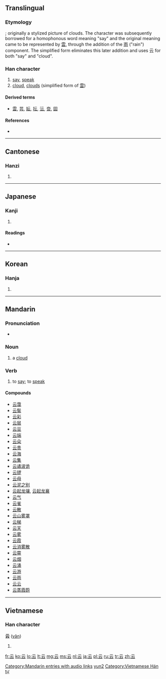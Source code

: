 {{also|雲}}<!-- may be replaced by zh-forms -->
==Translingual==
{{stroke order|type=animate}}

===Etymology===
{{liushu|p}}; originally a stylized picture of clouds. The character was subsequently borrowed for a homophonous word meaning "say" and the original meaning came to be represented by [[雲]], through the addition of the [[雨]] ("rain") component. The simplified form eliminates this later addition and uses 云 for both "say" and "cloud".

===Han character===
{{Han char|rn=7|rad=二|as=02|sn=4|four=1073<sub>1</sub>|canj=一一戈 (MMI)|ids=⿱二[[厶]]}}

# [[say]], [[speak]]
# [[cloud]], [[cloud]]s (simplified form of [[雲]])

====Derived terms====
* [[雲]], [[芸]], [[妘]], [[抎]], [[沄]], [[夽]], [[囩]]

====References====
* {{Han ref|kx=0086.080|dkj=00254|dj=0178.010|hdz=10384.020|uh=4E91|ud=20113|bh=A4AA|bd=42154}}

----

==Cantonese==

===Hanzi===
{{yue-hanzi|jyut=wan4|y=wan4}}

# {{defn|lang=yue|sort=二02}}

----

==Japanese==

===Kanji===
{{ja-kanji|grade=|rs=二02}}

# {{defn|lang=ja|sort=二02}}

====Readings====
* {{ja-readings|on=[[うん]] (un)|kun=[[いう]] (iu)}}

----

==Korean==

===Hanja===
{{ko-hanja|hangeul=운|rv=un|mr=un}}

# {{defn|lang=ko|sort=二02}}

----

==Mandarin==

===Pronunciation===
* {{audio|zh-yún.ogg|audio}}

===Noun===
{{cmn-noun|s|pin=yún|pint=yun2|tra=雲|sim=云|rs=二02}}

# {{Beginning Mandarin|lang=zh-cn|skey=yun2}} a [[cloud]]

===Verb===
{{cmn-verb|ts|pin=yún|pint=yun2|rs=二02}}

# {{literary|lang=zh-tw|skey=二02}} to [[say]]; to [[speak]]

====Compounds====
* [[云霭]]
* [[云鬓]]
* [[云彩]]
* [[云层]]
* [[云豆]]
* [[云端]]
* [[云朵]]
* [[云贵]]
* [[云海]]
* [[云集]]
* [[云谲波诡]]
* [[云锣]]
* [[云母]]
* [[云泥之别]]
* [[云起龙骧]], [[云起龙襄]]
* [[云气]]
* [[云雀]]
* [[云散]]
* [[云山雾罩]]
* [[云梯]]
* [[云天]]
* [[云雾]]
* [[云霞]]
* [[云消雾散]]
* [[云霄]]
* [[云烟]]
* [[云涌]]
* [[云游]]
* [[云雨]]
* [[云云]]
* [[云蒸霞蔚]]

[[Category:Mandarin entries with audio links]]
[[Category:Simplified Chinese literary terms|yun2]]

----

==Vietnamese==

===Han character===
'''云''' ([[vân]])

# {{defn|lang=vi}}

[[Category:Vietnamese Hán tự]]

[[fr:云]]
[[ko:云]]
[[lo:云]]
[[lt:云]]
[[mg:云]]
[[ms:云]]
[[nl:云]]
[[ja:云]]
[[pl:云]]
[[ru:云]]
[[tr:云]]
[[zh:云]]
